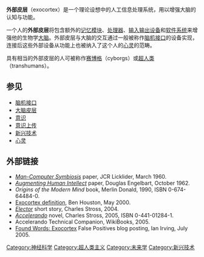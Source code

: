'''外部皮层'''（exocortex）是一个理论设想中的人工信息处理系统，用以增强大脑的认知与功能。

一个人的'''外部皮层'''将包含额外的[[电脑数据存贮器|记忆模块]]、[[中央处理器|处理器]]、[[硬件|输入输出设备]]和[[软件|软件系统]]来增强他的生物学[[大脑|大脑]]。外部皮层与大脑的交互通过一般被称作[[脑机接口|脑机接口]]的设备实现，连接后这些外部设备从功能上也被纳入了这个人的[[心灵|心灵]]的范畴。

具有相当的外部皮层的人可被称作[[赛博格|赛博格]]（cyborgs）或[[超人类主义|超人类]]（transhumans）。

==参见==
* [[脑机接口|脑机接口]]
* [[大脑皮层|大脑皮层]]
* [[意识|意识]]
* [[意识上传|意识上传]]
* [[新兴技术|新兴技术]]
* [[心灵|心灵]]

==外部链接==
* ''[https://web.archive.org/web/20051103053540/http://medg.lcs.mit.edu/people/psz/Licklider.html Man-Computer Symbiosis]'' paper, JCR Licklider, March 1960.
* ''[https://web.archive.org/web/20051124115145/http://www.bootstrap.org/augdocs/friedewald030402/augmentinghumanintellect/ahi62index.html Augmenting Human Intellect]'' paper, Douglas Engelbart, October 1962.
* ''Origins of the Modern Mind'' book, Merlin Donald, 1990, ISBN 0-674-64484-0.
* [http://www.everything2.com/index.pl?node_id=457654 Exocortex definition]{{Wayback|url=http://www.everything2.com/index.pl?node_id=457654 |date=20141022113404 }}, Ben Houston, May 2000.
* ''[https://web.archive.org/web/20140402155738/http://www.asimovs.com/_issue_0409/elector.shtml Elector]'' short story, Charles Stross, 2004.
* ''[http://www.accelerando.org Accelerando]{{Wayback|url=http://www.accelerando.org/ |date=20200920092814 }}'' novel, Charles Stross, 2005, ISBN 0-441-01284-1.
* Accelerando Technical Companion, WikiBooks, 2005.
* [http://www.falsepositives.com/bs/2005/07/found-words-exocortex.html Found Words: Exocortex]{{Wayback|url=http://www.falsepositives.com/bs/2005/07/found-words-exocortex.html |date=20110710221015 }} False Positives blog posting, Ian Irving, July 2005.

[[Category:神经科学|Category:神经科学]]
[[Category:超人类主义|Category:超人类主义]]
[[Category:未来学|Category:未来学]]
[[Category:新兴技术|Category:新兴技术]]